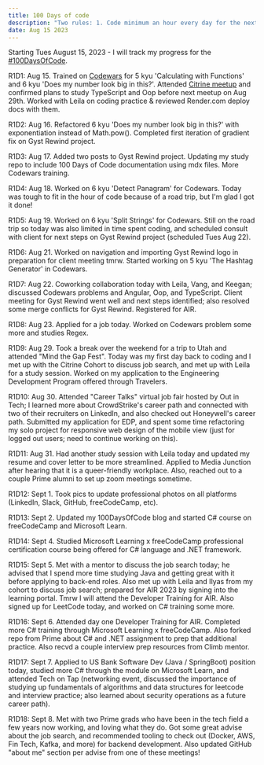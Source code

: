 ```yaml
---
title: 100 Days of code
description: "Two rules: 1. Code minimum an hour every day for the next 100 days. 2. Track your progress every day with this post."
date: Aug 15 2023
---
```

Starting Tues August 15, 2023 - I will track my progress for the [#100DaysOfCode](https://www.100daysofcode.com/).

R1D1: Aug 15. Trained on [Codewars](https://www.codewars.com/users/min-dles_/completed_solutions) for 5 kyu 'Calculating with Functions' and 6 kyu 'Does my number look big in this?'. Attended [Citrine meetup](https://docs.google.com/spreadsheets/d/15SH0JMGRrjif32M53CBCwyulkIl03d8bDZ56ZzA3n0E/edit#gid=201164893) and confirmed plans to study TypeScript and Oop before next meetup on Aug 29th. Worked with Leila on coding practice & reviewed Render.com deploy docs with them.

R1D2: Aug 16. Refactored 6 kyu 'Does my number look big in this?' with exponentiation instead of Math.pow(). Completed first iteration of gradient fix on Gyst Rewind project.

R1D3: Aug 17. Added two posts to Gyst Rewind project. Updating my study repo to include 100 Days of Code documentation using mdx files. More Codewars training.

R1D4: Aug 18. Worked on 6 kyu 'Detect Panagram' for Codewars. Today was tough to fit in the hour of code because of a road trip, but I'm glad I got it done! 

R1D5: Aug 19. Worked on 6 kyu 'Split Strings' for Codewars. Still on the road trip so today was also limited in time spent coding, and scheduled consult with client for next steps on Gyst Rewind project (scheduled Tues Aug 22).

R1D6: Aug 21. Worked on navigation and importing Gyst Rewind logo in preparation for client meeting tmrw. Started working on 5 kyu 'The Hashtag Generator' in Codewars.

R1D7: Aug 22. Coworking collaboration today with Leila, Vang, and Keegan; discussed Codewars problems and Angular, Oop, and TypeScript. Client meeting for Gyst Rewind went well and next steps identified; also resolved some merge conflicts for Gyst Rewind. Registered for AIR.

R1D8: Aug 23. Applied for a job today. Worked on Codewars problem some more and studies Regex.

R1D9: Aug 29. Took a break over the weekend for a trip to Utah and attended "Mind the Gap Fest". Today was my first day back to coding and I met up with the Citrine Cohort to discuss job search, and met up with Leila for a study session. Worked on my application to the Engineering Development Program offered through Travelers. 

R1D10: Aug 30. Attended "Career Talks" virtual job fair hosted by Out in Tech; I learned more about CrowdStrike's career path and connected with two of their recruiters on LinkedIn, and also checked out Honeywell's career path. Submitted my application for EDP, and spent some time refactoring my solo project for responsive web design of the mobile view (just for logged out users; need to continue working on this).

R1D11: Aug 31. Had another study session with Leila today and updated my resume and cover letter to be more streamlined. Applied to Media Junction after hearing that it is a queer-friendly workplace. Also, reached out to a couple Prime alumni to set up zoom meetings sometime. 

R1D12: Sept 1. Took pics to update professional photos on all platforms (LinkedIn, Slack, GitHub, freeCodeCamp, etc).

R1D13: Sept 2. Updated my 100DaysOfCode blog and started C# course on freeCodeCamp and Microsoft Learn.

R1D14: Sept 4. Studied Microsoft Learning x freeCodeCamp professional certification course being offered for C# language and .NET framework.

R1D15: Sept 5. Met with a mentor to discuss the job search today; he advised that I spend more time studying Java and getting great with it before applying to back-end roles. Also met up with Leila and Ilyas from my cohort to discuss job search; prepared for AIR 2023 by signing into the learning portal. Tmrw I will attend the Developer Training for AIR. Also signed up for LeetCode today, and worked on C# training some more. 

R1D16: Sept 6. Attended day one Developer Training for AIR. Completed more C# training through Microsoft Learning x freeCodeCamp. Also forked repo from Prime about C# and .NET assignment to prep that additional practice. Also recvd a couple interview prep resources from Climb mentor.

R1D17: Sept 7. Applied to US Bank Software Dev (Java / SpringBoot) position today, studied more C# through the module on Microsoft Learn, and attended Tech on Tap (networking event, discussed the importance of studying up fundamentals of algorithms and data structures for leetcode and interview practice; also learned about security operations as a future career path).

R1D18: Sept 8. Met with two Prime grads who have been in the tech field a few years now working, and loving what they do. Got some great advise about the job search, and recommended tooling to check out (Docker, AWS, Fin Tech, Kafka, and more) for backend development. Also updated GitHub "about me" section per advise from one of these meetings!